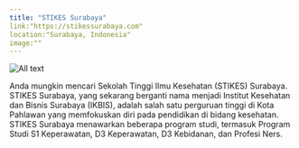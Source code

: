 ```yaml
---
title: "STIKES Surabaya"
link:"https://stikessurabaya.com"
location:"Surabaya, Indonesia"
image:""
---
```


![All text]("https://th.bing.com/th/id/R.422eaafc592adacf0a839183e0cd4677?rik=mp6NEA0TImtMlQ&riu=http%3a%2f%2f4.bp.blogspot.com%2f_Kb6mr1L_S1c%2fTFF2Xx1J5RI%2fAAAAAAAAABE%2flA94UN4sW2Q%2fS748%2f100_3154.jpg&ehk=5FVJ8HNltAqzL6MEk4RUQmFMmUmaCmUDzpQjgKZfqwc%3d&risl=&pid=ImgRaw&r=0&PC=EMMX01 "title")

Anda mungkin mencari Sekolah Tinggi Ilmu Kesehatan (STIKES) Surabaya. STIKES Surabaya, yang sekarang berganti nama menjadi Institut Kesehatan dan Bisnis Surabaya (IKBIS), adalah salah satu perguruan tinggi di Kota Pahlawan yang memfokuskan diri pada pendidikan di bidang kesehatan. STIKES Surabaya menawarkan beberapa program studi, termasuk Program Studi S1 Keperawatan, D3 Keperawatan, D3 Kebidanan, dan Profesi Ners.

